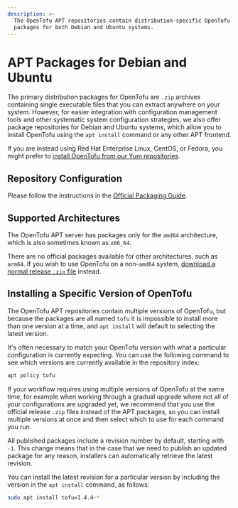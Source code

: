 ```yaml
---
description: >-
  The OpenTofu APT repositories contain distribution-specific OpenTofu
  packages for both Debian and Ubuntu systems.
---
```


# APT Packages for Debian and Ubuntu

The primary distribution packages for OpenTofu are `.zip` archives containing
single executable files that you can extract anywhere on your system. However,
for easier integration with configuration management tools and other systematic
system configuration strategies, we also offer package repositories for
Debian and Ubuntu systems, which allow you to install OpenTofu using the
`apt install` command or any other APT frontend.

If you are instead using Red Hat Enterprise Linux, CentOS, or Fedora, you
might prefer to [install OpenTofu from our Yum repositories](/docs/cli/install/yum).

## Repository Configuration

Please follow the instructions in the [Official Packaging Guide](https://www.placeholderplaceholderplaceholder.com/official-packaging-guide).

## Supported Architectures

The OpenTofu APT server has packages only for the `amd64`
architecture, which is also sometimes known as `x86_64`.

There are no official packages available for other architectures, such as
`arm64`. If you wish to use OpenTofu on a non-`amd64` system,
[download a normal release `.zip` file](/docs/downloads) instead.

## Installing a Specific Version of OpenTofu

The OpenTofu APT repositories contain multiple versions of OpenTofu, but
because the packages are all named `tofu` it is impossible to install
more than one version at a time, and `apt install` will default to selecting
the latest version.

It's often necessary to match your OpenTofu version with what a particular
configuration is currently expecting. You can use the following command to
see which versions are currently available in the repository index:

```bash
apt policy tofu
```

If your workflow requires using multiple versions of OpenTofu at the same
time, for example when working through a gradual upgrade where not all
of your configurations are upgraded yet, we recommend that you use the
official release `.zip` files instead of the APT packages, so you can install
multiple versions at once and then select which to use for each command you
run.

All published packages include a revision number by
default, starting with `-1`. This change means that in the case that we need
to publish an updated package for any reason, installers can automatically
retrieve the latest revision.

You can install the latest revision for a particular version by including the
version in the `apt install` command, as follows:

```bash
sudo apt install tofu=1.4.4-*
```
